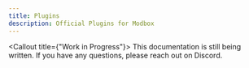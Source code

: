 ```yaml
---
title: Plugins
description: Official Plugins for Modbox
---
```


<Callout title={"Work in Progress"}>
  This documentation is still being written. If you have any questions, please
  reach out on Discord.
</Callout>
